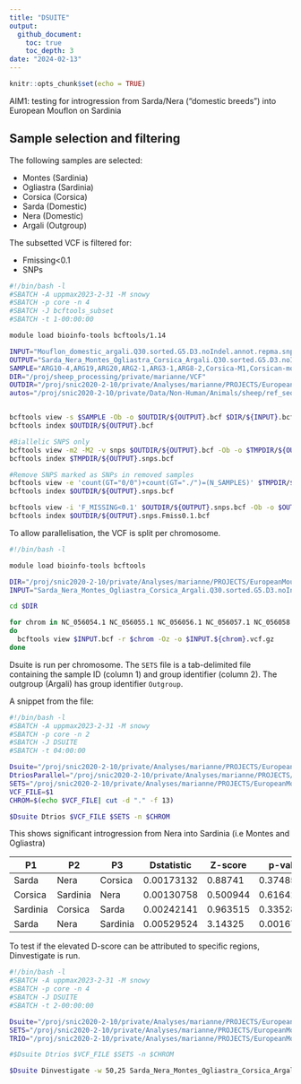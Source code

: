 ```yaml
---
title: "DSUITE"
output: 
  github_document:
    toc: true
    toc_depth: 3
date: "2024-02-13"
---
```


```r
knitr::opts_chunk$set(echo = TRUE)
```

AIM1: testing for introgression from Sarda/Nera ("domestic breeds") into European Mouflon on Sardinia

## Sample selection and filtering

The following samples are selected:

* Montes (Sardinia)
* Ogliastra (Sardinia)
* Corsica (Corsica)
* Sarda (Domestic)
* Nera (Domestic)
* Argali (Outgroup)

The subsetted VCF is filtered for:

* Fmissing<0.1
* SNPs

```bash
#!/bin/bash -l
#SBATCH -A uppmax2023-2-31 -M snowy
#SBATCH -p core -n 4
#SBATCH -J bcftools_subset
#SBATCH -t 1-00:00:00

module load bioinfo-tools bcftools/1.14

INPUT="Mouflon_domestic_argali.Q30.sorted.G5.D3.noIndel.annot.repma.snps.autos"
OUTPUT="Sarda_Nera_Montes_Ogliastra_Corsica_Argali.Q30.sorted.G5.D3.noIndel.annot.repma.autos"
SAMPLE="ARG10-4,ARG19,ARG20,ARG2-1,ARG3-1,ARG8-2,Corsica-M1,Corsican-mouflon-N00,Corsican-Mouflon-N43,Corsican-mouflon-N47,Corsican-mouflon-N76,Corsican-mouflon-N77,Corsican-mouflon-N83,Corsican-mouflon-N85,Corsican-mouflon-N90,Corsican-mouflon-N96,Corsican-mouflon-N97,Montes-1,Montes-2,Montes-3,Montes-4,Montes-5,Montes-6,Ogliastra-11,Ogliastra-12,Ogliastra-13,Ogliastra-14,Ogliastra-15,Ogliastra-18,Ogliastra-19,Ogliastra-1,Ogliastra-3,Ogliastra-4,Ogliastra-6,Ogliastra-9,Ogliastra-17,NeraSheep-183-F,NeraSheep-227-D,NeraSheep-227-F,NeraSheep-435-F,NeraSheep-450-F,NeraSheep-450-SO,NeraSheep-ISEDDU-SO,NeraSheep-P252,NeraSheep-P435,SardaSheep-1,SardaSheep-2,SardaSheep-3,SardaSheep-4,SardaSheep-5,SardaSheep-6"
DIR="/proj/sheep_processing/private/marianne/VCF"
OUTDIR="/proj/snic2020-2-10/private/Analyses/marianne/PROJECTS/EuropeanMouflon/DSUITE"
autos="/proj/snic2020-2-10/private/Data/Non-Human/Animals/sheep/ref_seqs/ARS-UI_Ramb_v2.0/RepeatMasker/GCF_016772045.1_ARS-UI_Ramb_v2.0_genomic.autos.bed"


bcftools view -s $SAMPLE -Ob -o $OUTDIR/${OUTPUT}.bcf $DIR/${INPUT}.bcf
bcftools index $OUTDIR/${OUTPUT}.bcf

#Biallelic SNPS only
bcftools view -m2 -M2 -v snps $OUTDIR/${OUTPUT}.bcf -Ob -o $TMPDIR/${OUTPUT}.snps.bcf
bcftools index $TMPDIR/${OUTPUT}.snps.bcf

#Remove SNPS marked as SNPs in removed samples
bcftools view -e 'count(GT="0/0")+count(GT="./")=(N_SAMPLES)' $TMPDIR/${OUTPUT}.snps.bcf -Ob -o $OUTDIR/${OUTPUT}.snps.bcf
bcftools index $OUTDIR/${OUTPUT}.snps.bcf

bcftools view -i 'F_MISSING<0.1' $OUTDIR/${OUTPUT}.snps.bcf -Ob -o $OUTDIR/${OUTPUT}.snps.Fmiss0.1.bcf
bcftools index $OUTDIR/${OUTPUT}.snps.Fmiss0.1.bcf
```

To allow parallelisation, the VCF is split per chromosome.

```bash
#!/bin/bash -l

module load bioinfo-tools bcftools

DIR="/proj/snic2020-2-10/private/Analyses/marianne/PROJECTS/EuropeanMouflon/DSUITE/"
INPUT="Sarda_Nera_Montes_Ogliastra_Corsica_Argali.Q30.sorted.G5.D3.noIndel.annot.repma.autos.snps.Fmiss0.1"

cd $DIR

for chrom in NC_056054.1 NC_056055.1 NC_056056.1 NC_056057.1 NC_056058.1 NC_056059.1 NC_056060.1 NC_056061.1 NC_056062.1 NC_056063.1 NC_056064.1 NC_056065.1 NC_056066.1 NC_056067.1 NC_056068.1 NC_056069.1 NC_056070.1 NC_056071.1 NC_056072.1 NC_056073.1 NC_056074.1 NC_056075.1 NC_056076.1 NC_056077.1 NC_056078.1 NC_056079.1
do
  bcftools view $INPUT.bcf -r $chrom -Oz -o $INPUT.${chrom}.vcf.gz
done
```

Dsuite is run per chromosome. The `SETS` file is a tab-delimited file containing the sample ID (column 1) and group identifier (column 2). The outgroup (Argali) has group identifier `Outgroup`.

A snippet from the file:



```bash
#!/bin/bash -l
#SBATCH -A uppmax2023-2-31 -M snowy
#SBATCH -p core -n 2
#SBATCH -J DSUITE
#SBATCH -t 04:00:00

Dsuite="/proj/snic2020-2-10/private/Analyses/marianne/PROJECTS/EuropeanMouflon/DSUITE/Dsuite/Build/Dsuite"
DtriosParallel="/proj/snic2020-2-10/private/Analyses/marianne/PROJECTS/EuropeanMouflon/DSUITE/Dsuite/utils/DtriosParallel"
SETS="/proj/snic2020-2-10/private/Analyses/marianne/PROJECTS/EuropeanMouflon/DSUITE/Domestic_Corsica_Sardinia.txt"
VCF_FILE=$1
CHROM=$(echo $VCF_FILE| cut -d "." -f 13)

$Dsuite Dtrios $VCF_FILE $SETS -n $CHROM

```

This shows significant introgression from Nera into Sardinia (i.e Montes and Ogliastra)


| P1       | P2       | P3       | Dstatistic  | Z-score | p-value  | f4-ratio  | BBAA     | ABBA  | BABA   |
|----------|----------|----------|-------------|---------|----------|-----------|----------|-------|--------|
| Sarda    | Nera     | Corsica  | 0.00173132  | 0.88741 | 0.374858 | 0.00243288| 1101680.00| 875470| 872444 |
| Corsica  | Sardinia | Nera     | 0.00130758  | 0.500944| 0.61641  | 0.00375348| 1171860.00| 836414| 834229 |
| Sardinia | Corsica  | Sarda    | 0.00242141  | 0.963515| 0.335289 | 0.00752534| 1177200.00| 836536| 832494 |
| Sarda    | Nera     | Sardinia | 0.00529524  | 3.14325 | 0.00167082| 0.0121647 | 1102290.00| 878270| 869017 |


To test if the elevated D-score can be attributed to specific regions, Dinvestigate is run.


```bash
#!/bin/bash -l
#SBATCH -A uppmax2023-2-31 -M snowy
#SBATCH -p core -n 4
#SBATCH -J DSUITE
#SBATCH -t 2-00:00:00

Dsuite="/proj/snic2020-2-10/private/Analyses/marianne/PROJECTS/EuropeanMouflon/DSUITE/Dsuite/Build/Dsuite"
SETS="/proj/snic2020-2-10/private/Analyses/marianne/PROJECTS/EuropeanMouflon/DSUITE/METADATA.txt"
TRIO="/proj/snic2020-2-10/private/Analyses/marianne/PROJECTS/EuropeanMouflon/DSUITE/METADATA_test_trios.txt"

#$Dsuite Dtrios $VCF_FILE $SETS -n $CHROM

$Dsuite Dinvestigate -w 50,25 Sarda_Nera_Montes_Ogliastra_Corsica_Argali.Q30.sorted.G5.D3.noIndel.annot.repma.autos.snps.Fmiss0.1.vcf.gz $SETS $TRIO
```